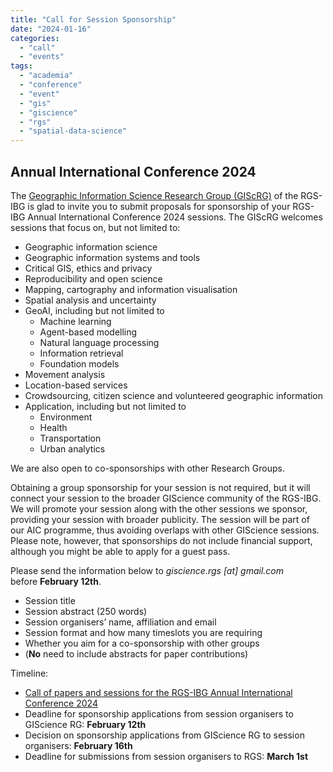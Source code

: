 ```yaml
---
title: "Call for Session Sponsorship"
date: "2024-01-16"
categories: 
  - "call"
  - "events"
tags: 
  - "academia"
  - "conference"
  - "event"
  - "gis"
  - "giscience"
  - "rgs"
  - "spatial-data-science"
---
```


## Annual International Conference 2024

The [Geographic Information Science Research Group (GIScRG)](https://eur03.safelinks.protection.outlook.com/?url=https%3A%2F%2Fgeoinfo.science%2F&data=05%7C02%7Cs.desabbata%40leicester.ac.uk%7Cd842399ccbec425872c008dc1682b0ad%7Caebecd6a31d44b0195ce8274afe853d9%7C0%7C1%7C638409997773841727%7CUnknown%7CTWFpbGZsb3d8eyJWIjoiMC4wLjAwMDAiLCJQIjoiV2luMzIiLCJBTiI6Ik1haWwiLCJXVCI6Mn0%3D%7C3000%7C%7C%7C&sdata=lgFXMBE5pvOu7ZFADxuNko7ZPeqQVDIVWukwjFqsABk%3D&reserved=0) of the RGS-IBG is glad to invite you to submit proposals for sponsorship of your RGS-IBG Annual International Conference 2024 sessions. The GIScRG welcomes sessions that focus on, but not limited to:

- Geographic information science 
- Geographic information systems and tools
- Critical GIS, ethics and privacy
- Reproducibility and open science
- Mapping, cartography and information visualisation
- Spatial analysis and uncertainty
- GeoAI, including but not limited to
    - Machine learning
    - Agent-based modelling
    - Natural language processing
    - Information retrieval
    - Foundation models 
- Movement analysis
- Location-based services
- Crowdsourcing, citizen science and volunteered geographic information
- Application, including but not limited to
    - Environment
    - Health
    - Transportation
    - Urban analytics

We are also open to co-sponsorships with other Research Groups.

Obtaining a group sponsorship for your session is not required, but it will connect your session to the broader GIScience community of the RGS-IBG. We will promote your session along with the other sessions we sponsor, providing your session with broader publicity. The session will be part of our AIC programme, thus avoiding overlaps with other GIScience sessions. Please note, however, that sponsorships do not include financial support, although you might be able to apply for a guest pass.

Please send the information below to _giscience.rgs \[at\] gmail.com_ before **February 12th**.

- Session title
- Session abstract (250 words)
- Session organisers’ name, affiliation and email
- Session format and how many timeslots you are requiring
- Whether you aim for a co-sponsorship with other groups
- (**No** need to include abstracts for paper contributions)

Timeline:

- [Call of papers and sessions for the RGS-IBG Annual International Conference 2024](https://eur03.safelinks.protection.outlook.com/?url=https%3A%2F%2Fwww.rgs.org%2Fresearch%2Fannual-international-conference%2Fcall-for-sessions-papers-and-posters&data=05%7C02%7Cs.desabbata%40leicester.ac.uk%7Cd842399ccbec425872c008dc1682b0ad%7Caebecd6a31d44b0195ce8274afe853d9%7C0%7C1%7C638409997773841727%7CUnknown%7CTWFpbGZsb3d8eyJWIjoiMC4wLjAwMDAiLCJQIjoiV2luMzIiLCJBTiI6Ik1haWwiLCJXVCI6Mn0%3D%7C3000%7C%7C%7C&sdata=DkWqmIAommjJs5Xx4BIc4T3zj8yyent%2BUv6UtWeGnMI%3D&reserved=0)
- Deadline for sponsorship applications from session organisers to GIScience RG: **February 12th**
- Decision on sponsorship applications from GIScience RG to session organisers: **February 16th**
- Deadline for submissions from session organisers to RGS: **March 1st**

